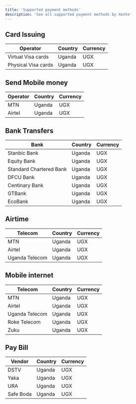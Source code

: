 ```yaml
---
title: 'Supported payment methods'
description: 'See all supported payment methods by Xente'
---
```

## Card Issuing

| Operator     | Country   | Currency
| --------     | -------   |-------------
| Virtual Visa cards         | Uganda    | UGX
| Physical Visa cards       | Uganda    | UGX



## Send Mobile money 

| Operator     | Country   | Currency
| --------     | -------   |-------------
| MTN          | Uganda    | UGX
| Airtel       | Uganda    | UGX

## Bank Transfers 
  
| Bank               | Country   | Currency
| -------------------| -------   |-------------
| Stanbic Bank       | Uganda    | UGX
| Equity  Bank       | Uganda    | UGX
| Standard Chartered   Bank       | Uganda    | UGX
| DFCU  Bank       | Uganda    | UGX
| Centinary Bank      | Uganda    | UGX
| GTBank       | Uganda    | UGX
| EcoBank       | Uganda    | UGX

## Airtime
  
| Telecom               | Country   | Currency
| -------------------| -------   |-------------
| MTN      | Uganda    | UGX
| Airtel      | Uganda    | UGX
| Uganda Telecom         | Uganda    | UGX

## Mobile internet
  
| Telecom               | Country   | Currency
| -------------------| -------   |-------------
| MTN      | Uganda    | UGX
| Airtel      | Uganda    | UGX
| Uganda Telecom         | Uganda    | UGX
| Roke Telecom    | Uganda    | UGX
| Zuku    | Uganda    | UGX

## Pay Bill

| Vendor            | Country   | Currency
| -------------------| -------   |-------------
| DSTV     | Uganda    | UGX
| Yaka      | Uganda    | UGX
| URA        | Uganda    | UGX
| Safe Boda    | Uganda    | UGX